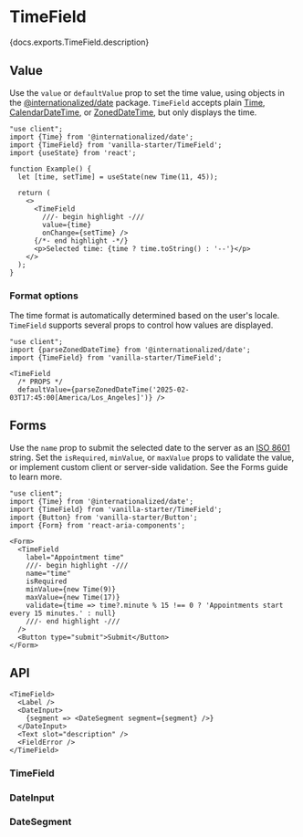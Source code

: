 


# TimeField

<PageDescription>{docs.exports.TimeField.description}</PageDescription>

<ExampleSwitcher>
  <VisualExample
    component={VanillaTimeField}
    docs={vanillaDocs.exports.TimeField}
    links={vanillaDocs.links}
    props={['label', 'granularity', 'isDisabled']}
    initialProps={{label: 'Time'}}
    type="vanilla"
    files={["starters/docs/src/TimeField.tsx", "starters/docs/src/TimeField.css"]} />
  <VisualExample
    component={TailwindTimeField}
    docs={vanillaDocs.exports.TimeField}
    links={vanillaDocs.links}
    props={['label', 'granularity', 'isDisabled']}
    initialProps={{label: 'Time'}}
    type="tailwind"
    files={["starters/tailwind/src/TimeField.tsx", "starters/tailwind/src/index.css"]} />
</ExampleSwitcher>

## Value

Use the `value` or `defaultValue` prop to set the time value, using objects in the [@internationalized/date](../internationalized/date/) package. `TimeField` accepts plain [Time](../internationalized/date/Time.html), [CalendarDateTime](../internationalized/date/CalendarDateTime.html), or [ZonedDateTime](../internationalized/date/ZonedDate), but only displays the time.

```tsx render
"use client";
import {Time} from '@internationalized/date';
import {TimeField} from 'vanilla-starter/TimeField';
import {useState} from 'react';

function Example() {
  let [time, setTime] = useState(new Time(11, 45));
  
  return (
    <>
      <TimeField
        ///- begin highlight -///
        value={time}
        onChange={setTime} />
      {/*- end highlight -*/}
      <p>Selected time: {time ? time.toString() : '--'}</p>
    </>
  );
}
```

### Format options

The time format is automatically determined based on the user's locale. `TimeField` supports several props to control how values are displayed.

```tsx render docs={docs.exports.TimeField} links={docs.links} props={['granularity', 'hourCycle', 'hideTimeZone', 'shouldForceLeadingZeros']} initialProps={{label: 'Time'}}
"use client";
import {parseZonedDateTime} from '@internationalized/date';
import {TimeField} from 'vanilla-starter/TimeField';

<TimeField
  /* PROPS */
  defaultValue={parseZonedDateTime('2025-02-03T17:45:00[America/Los_Angeles]')} />
```

## Forms

Use the `name` prop to submit the selected date to the server as an [ISO 8601](https://en.wikipedia.org/wiki/ISO_8601) string. Set the `isRequired`, `minValue`, or `maxValue` props to validate the value, or implement custom client or server-side validation. See the Forms guide to learn more.

```tsx render
"use client";
import {Time} from '@internationalized/date';
import {TimeField} from 'vanilla-starter/TimeField';
import {Button} from 'vanilla-starter/Button';
import {Form} from 'react-aria-components';

<Form>
  <TimeField
    label="Appointment time"
    ///- begin highlight -///
    name="time"
    isRequired
    minValue={new Time(9)}
    maxValue={new Time(17)}
    validate={time => time?.minute % 15 !== 0 ? 'Appointments start every 15 minutes.' : null}
    ///- end highlight -///
  />
  <Button type="submit">Submit</Button>
</Form>
```

## API

<Anatomy />

```tsx links={{TimeField: '#timefield', DateInput: '#dateinput', DateSegment: '#datesegment'}}
<TimeField>
  <Label />
  <DateInput>
    {segment => <DateSegment segment={segment} />}
  </DateInput>
  <Text slot="description" />
  <FieldError />
</TimeField>
```

### TimeField

<PropTable component={docs.exports.TimeField} links={docs.links} showDescription />

<StateTable defaultClassName="react-aria-TimeField" properties={docs.exports.DateFieldRenderProps.properties} />

### DateInput

<PropTable component={docs.exports.DateInput} links={docs.links} showDescription />

<StateTable defaultClassName="react-aria-DateInput" properties={docs.exports.DateInputRenderProps.properties} />

### DateSegment

<PropTable component={docs.exports.DateSegment} links={docs.links} showDescription />

<StateTable defaultClassName="react-aria-DateSegment" properties={docs.exports.DateSegmentRenderProps.properties} />

